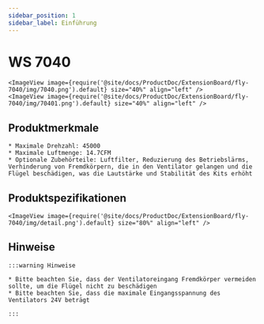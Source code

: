 ```yaml
---
sidebar_position: 1
sidebar_label: Einführung
---
```



# WS 7040

    <ImageView image={require('@site/docs/ProductDoc/ExtensionBoard/fly-7040/img/7040.png').default} size="40%" align="left" />
    <ImageView image={require('@site/docs/ProductDoc/ExtensionBoard/fly-7040/img/70401.png').default} size="40%" align="left" />


## Produktmerkmale

    * Maximale Drehzahl: 45000
    * Maximale Luftmenge: 14.7CFM
    * Optionale Zubehörteile: Luftfilter, Reduzierung des Betriebslärms, Verhinderung von Fremdkörpern, die in den Ventilator gelangen und die Flügel beschädigen, was die Lautstärke und Stabilität des Kits erhöht

## Produktspezifikationen

    <ImageView image={require('@site/docs/ProductDoc/ExtensionBoard/fly-7040/img/detail.png').default} size="80%" align="left" />

## Hinweise

    :::warning Hinweise

    * Bitte beachten Sie, dass der Ventilatoreingang Fremdkörper vermeiden sollte, um die Flügel nicht zu beschädigen
    * Bitte beachten Sie, dass die maximale Eingangsspannung des Ventilators 24V beträgt

    :::